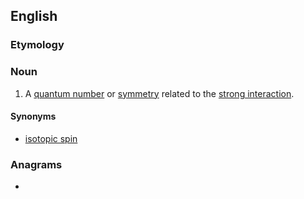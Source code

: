 {{also|isospín}}
==English==

===Etymology===
{{prefix|en|iso|spin}}

===Noun===
{{wikipedia}}
{{en-noun|~}}

# {{lb|en|physics}} A [[quantum number]] or [[symmetry]] related to the [[strong interaction]].

====Synonyms====
* [[isotopic spin]]

===Anagrams===
* {{anagrams|en|a=iinopss|sinopis}}